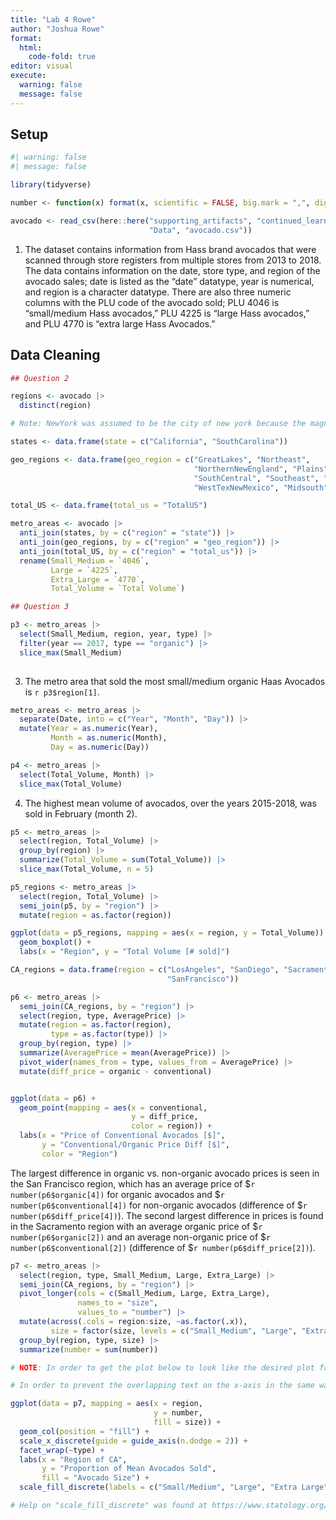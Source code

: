 ```yaml
---
title: "Lab 4 Rowe"
author: "Joshua Rowe"
format:
  html:
    code-fold: true
editor: visual
execute: 
  warning: false
  message: false
---
```


## Setup

```r
#| warning: false
#| message: false

library(tidyverse)

number <- function(x) format(x, scientific = FALSE, big.mark = ",", digits = 3)

avocado <- read_csv(here::here("supporting_artifacts", "continued_learning",
                               "Data", "avocado.csv"))

```

1.  The dataset contains information from Hass brand avocados that were scanned through store registers from multiple stores from 2013 to 2018. The data contains information on the date, store type, and region of the avocado sales; date is listed as the "date" datatype, year is numerical, and region is a character datatype. There are also three numeric columns with the PLU code of the avocado sold; PLU 4046 is "small/medium Hass avocados," PLU 4225 is "large Hass avocados," and PLU 4770 is "extra large Hass Avocados."

## Data Cleaning

```r

## Question 2

regions <- avocado |> 
  distinct(region)

# Note: NewYork was assumed to be the city of new york because the magnitude of its "total volume" is vastly smaller than that of the state of California, a similarly sized state to New York, and is comparable in size to that of Chicago, a similarly sized city

states <- data.frame(state = c("California", "SouthCarolina"))

geo_regions <- data.frame(geo_region = c("GreatLakes", "Northeast",
                                         "NorthernNewEngland", "Plains",
                                         "SouthCentral", "Southeast", "West",
                                         "WestTexNewMexico", "Midsouth"))

total_US <- data.frame(total_us = "TotalUS")

metro_areas <- avocado |> 
  anti_join(states, by = c("region" = "state")) |> 
  anti_join(geo_regions, by = c("region" = "geo_region")) |> 
  anti_join(total_US, by = c("region" = "total_us")) |> 
  rename(Small_Medium = `4046`, 
         Large = `4225`, 
         Extra_Large = `4770`,
         Total_Volume = `Total Volume`)


```

```r

## Question 3

p3 <- metro_areas |> 
  select(Small_Medium, region, year, type) |> 
  filter(year == 2017, type == "organic") |> 
  slice_max(Small_Medium)
  

```

3.  The metro area that sold the most small/medium organic Haas Avocados is `r p3$region[1]`.

```r

metro_areas <- metro_areas |> 
  separate(Date, into = c("Year", "Month", "Day")) |> 
  mutate(Year = as.numeric(Year), 
         Month = as.numeric(Month), 
         Day = as.numeric(Day))

p4 <- metro_areas |> 
  select(Total_Volume, Month) |> 
  slice_max(Total_Volume)


```

4.  The highest mean volume of avocados, over the years 2015-2018, was sold in February (month 2).

```r

p5 <- metro_areas |> 
  select(region, Total_Volume) |> 
  group_by(region) |> 
  summarize(Total_Volume = sum(Total_Volume)) |> 
  slice_max(Total_Volume, n = 5)

p5_regions <- metro_areas |> 
  select(region, Total_Volume) |> 
  semi_join(p5, by = "region") |> 
  mutate(region = as.factor(region))

ggplot(data = p5_regions, mapping = aes(x = region, y = Total_Volume)) + 
  geom_boxplot() +
  labs(x = "Region", y = "Total Volume [# sold]")

```

```r

CA_regions = data.frame(region = c("LosAngeles", "SanDiego", "Sacramento",
                                   "SanFrancisco"))

p6 <- metro_areas |> 
  semi_join(CA_regions, by = "region") |> 
  select(region, type, AveragePrice) |> 
  mutate(region = as.factor(region),
         type = as.factor(type)) |> 
  group_by(region, type) |> 
  summarize(AveragePrice = mean(AveragePrice)) |> 
  pivot_wider(names_from = type, values_from = AveragePrice) |> 
  mutate(diff_price = organic - conventional)


ggplot(data = p6) + 
  geom_point(mapping = aes(x = conventional, 
                           y = diff_price,
                           color = region)) + 
  labs(x = "Price of Conventional Avocados [$]", 
       y = "Conventional/Organic Price Diff [$]", 
       color = "Region")


```

The largest difference in organic vs. non-organic avocado prices is seen in the San Francisco region, which has an average price of \$`r number(p6$organic[4])` for organic avocados and \$`r number(p6$conventional[4])` for non-organic avocados (difference of \$`r number(p6$diff_price[4])`). The second largest difference in prices is found in the Sacramento region with an average organic price of \$`r number(p6$organic[2])` and an average non-organic price of \$`r number(p6$conventional[2])` (difference of \$`r number(p6$diff_price[2])`).

```r

p7 <- metro_areas |> 
  select(region, type, Small_Medium, Large, Extra_Large) |> 
  semi_join(CA_regions, by = "region") |> 
  pivot_longer(cols = c(Small_Medium, Large, Extra_Large), 
               names_to = "size",
               values_to = "number") |> 
  mutate(across(.cols = region:size, ~as.factor(.x)),
         size = factor(size, levels = c("Small_Medium", "Large", "Extra_Large"))) |> 
  group_by(region, type, size) |> 
  summarize(number = sum(number))

# NOTE: In order to get the plot below to look like the desired plot from the lab description, the factors had to be re-ordered using the factor() function from dplyr which was found at the link https://r-graph-gallery.com/267-reorder-a-variable-in-ggplot2.html.

# In order to prevent the overlapping text on the x-axis in the same way that was done in the figure from the lab description, I found the guide_axis() argument at https://datavizpyr.com/how-to-dodge-overlapping-text-on-x-axis-labels-in-ggplot2/ (below).

ggplot(data = p7, mapping = aes(x = region, 
                                y = number, 
                                fill = size)) +
  geom_col(position = "fill") + 
  scale_x_discrete(guide = guide_axis(n.dodge = 2)) + 
  facet_wrap(~type) + 
  labs(x = "Region of CA", 
       y = "Proportion of Mean Avocados Sold",
       fill = "Avocado Size") + 
  scale_fill_discrete(labels = c("Small/Medium", "Large", "Extra Large"))

# Help on "scale_fill_discrete" was found at https://www.statology.org/ggplot-legend-labels/#:~:text=You%20can%20use%20the%20following,label3'%2C%20...))

```
